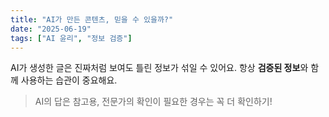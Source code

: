 ```yaml
---
title: "AI가 만든 콘텐츠, 믿을 수 있을까?"
date: "2025-06-19"
tags: ["AI 윤리", "정보 검증"]
---
```


AI가 생성한 글은 진짜처럼 보여도 틀린 정보가 섞일 수 있어요.
항상 **검증된 정보**와 함께 사용하는 습관이 중요해요.

> AI의 답은 참고용, 전문가의 확인이 필요한 경우는 꼭 더 확인하기!
